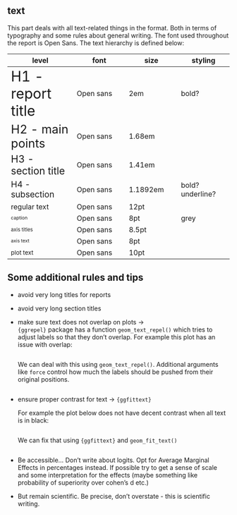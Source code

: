## text

This part deals with all text-related things in the format. Both in terms of typography and some rules about general writing. The font used throughout the report is Open Sans. The text hierarchy is defined below:

| level | font | size | styling |
|---------------------|-----------------|-----------------|-----------------|
| [H1 - report title]{style="font-size: 2.0em;"} | Open sans | 2em | bold? |
| [H2 - main points]{style="font-size: 1.68em;"} | Open sans | 1.68em |  |
| [H3 - section title]{style="font-size: 1.41em;"} | Open sans | 1.41em |  |
| [H4 - subsection]{style="font-size: 1.189em; font-weight bold;"} | Open sans | 1.1892em | bold? underline? |
| regular text | Open sans | 12pt |  |
| [caption]{style="font-size: 8pt;"} | Open sans | 8pt | grey |
| [axis titles]{style="font-size: 8.5pt;"} | Open sans | 8.5pt |  |
| [axis text]{style="font-size: 8pt;"} | Open sans | 8pt |  |
| [plot text]{style="font-size: 10pt;"} | Open sans | 10pt |  |

## Some additional rules and tips

-   avoid very long titles for reports

-   avoid very long section titles

-   make sure text does not overlap on plots -\>\
    `{ggrepel}` package has a function `geom_text_repel()` which tries to adjust labels so that they don't overlap. For example this plot has an issue with overlap:

    ```r

    ```

    We can deal with this using `geom_text_repel()`. Additional arguments like `force` control how much the labels should be pushed from their original positions.

    ```r

    ```

-   ensure proper contrast for text -\> `{ggfittext}`

    For example the plot below does not have decent contrast when all text is in black:

    ```r

    ```

    We can fix that using `{ggfittext}` and `geom_fit_text()`

    ```r

    ```

-   Be accessible... Don't write about logits. Opt for Average Marginal Effects in percentages instead. If possible try to get a sense of scale and some interpretation for the effects (maybe something like probability of superiority over cohen's d etc.)

-   But remain scientific. Be precise, don't overstate - this is scientific writing.